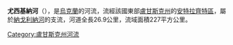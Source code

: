{{Unreferenced|time=2015-09-22T01:30:54+00:00}}
'''尤西基納河'''（{{lang-uk|Юськіна}}），是[[烏克蘭|烏克蘭]]的河流，流經該國東部[[盧甘斯克州|盧甘斯克州]]的[[安特拉齊特區|安特拉齊特區]]，屬於[[納戈利納河|納戈利納河]]的支流，河道全長26.9公里，流域面積227平方公里。

{{DEFAULTSORT:Юськіна}}
[[Category:盧甘斯克州河流|Category:盧甘斯克州河流]]


{{Ukraine-river-stub}}